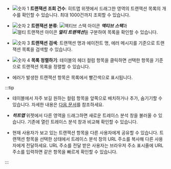 <ImgLang img="analysis-tx-main.png" desc="트레이스 분석" />

* ![숫자 1](/img/number-01.png) **트랜잭션 조회 건수**: 히트맵 위젯에서 드래그한 영역의 트랜잭션 목록의 개수를 확인할 수 있습니다. 최대 1000건까지 조회할 수 있습니다.

* ![숫자 2](/img/number-02.png) **트랜잭션 분류**: ![액티브 스택 아이콘](/img/ic-s-active-stack.svg) ***액티브 스택***과 ![멀티 트랜잭션 아이콘](/img/ic-s-mult-transation.svg) ***멀티 트랜잭션***을 구분하여 목록을 확인할 수 있습니다.

* ![숫자 3](/img/number-03.png) **트랜잭션 검색**: 트랜잭션 명과 에이전트 명, 에러 메시지를 기준으로 트랜잭션 목록을 검색할 수 있습니다.

* ![숫자 4](/img/number-04.png) **목록 정렬하기**: 테이블의 헤더 컬럼 항목을 클릭하면 선택한 항목을 기준으로 트랜잭션 목록을 정렬할 수 있습니다.

* 에러가 발생한 트랜잭션 항목은 목록에서 빨간색으로 표시됩니다.

  <ImgLang img="analysis-tx-main-error.png" desc="트랜잭션 목록" />

:::tip

* 테이블에서 자주 보길 원하는 컬럼 항목을 앞쪽으로 배치하거나 추가, 숨기기할 수 있습니다. 자세한 내용은 [다음 문서](#set-table-column)를 참조하세요.

* ***히트맵*** 위젯에서 다른 영역을 드래그하면 새로운 트레이스 분석 창을 불러올 수 있습니다. 기존에 열린 트레이스 분석 창과 비교해 확인할 수 있습니다.

* 현재 사용자가 보고 있는 트랜잭션 항목을 다른 사용자에게 공유할 수 있습니다. 트랜잭션 항목을 선택한 상태에서 트레이스 분석 창의 URL 주소를 복사해 다른 사용자에게 전달하세요. URL 주소를 전달 받은 사용자는 브라우저 주소 표시줄에 URL 주소를 입력하면 같은 항목을 빠르게 확인할 수 있습니다.

  <ImgLang img='share-trace-item.png' desc='트랜잭션 공유하기' />

:::